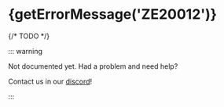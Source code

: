 
# {getErrorMessage('ZE20012')}

<ErrorInfo code="ZE20012" terminal />

{/* TODO */}

::: warning

Not documented yet. Had a problem and need help?

Contact us in our [discord](https://zephyr-cloud.io/discord)!

:::
